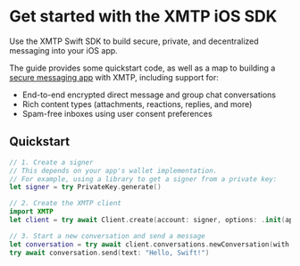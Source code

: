 
# Get started with the XMTP iOS SDK

Use the XMTP Swift SDK to build secure, private, and decentralized messaging into your iOS app.

The guide provides some quickstart code, as well as a map to building a [secure messaging app](/protocol/security) with XMTP, including support for:

- End-to-end encrypted direct message and group chat conversations
- Rich content types (attachments, reactions, replies, and more)
- Spam-free inboxes using user consent preferences

## Quickstart

```swift [Swift]
// 1. Create a signer
// This depends on your app's wallet implementation.
// For example, using a library to get a signer from a private key:
let signer = try PrivateKey.generate()

// 2. Create the XMTP client
import XMTP
let client = try await Client.create(account: signer, options: .init(api: .init(env: .dev)))

// 3. Start a new conversation and send a message
let conversation = try await client.conversations.newConversation(with: "0xPEER_ADDRESS")
try await conversation.send(text: "Hello, Swift!")
```

<InboxGetStarted /> 
